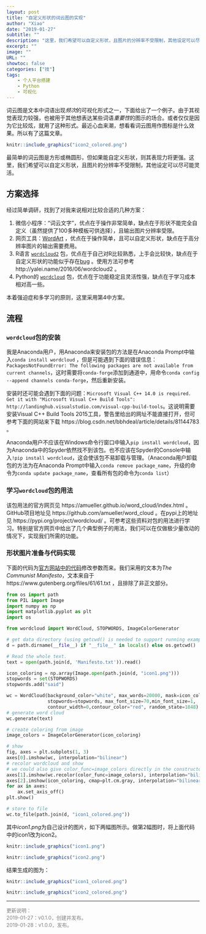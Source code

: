 ```yaml
---
layout: post
title: "自定义形状的词云图的实现"
author: "Xiao"
date: "2019-01-27"
subtitle: ""
description: "这里，我们希望可以自定义形状，且图片的分辨率不受限制，其他设定可以尽可能灵活。"
excerpt: ""
image: ""
URL: ""
showtoc: false
categories: ["技"]
tags:
    - 个人平台搭建
    - Python
    - 可视化
---
```


词云图是文本中词语出现*频次*的可视化形式之一，下面给出了一个例子。由于其视觉表现力较强，也被用于其他想表达某些词语*重要性*的图示的场合。或者仅仅是因为它比较炫，就用了这种形式。最近心血来潮，想看看词云图用作图标是什么效果。所以有了这篇文章。

```r
knitr::include_graphics("icon2_colored.png")
```

最简单的词云图是方形或椭圆形，但如果能自定义形状，则其表现力将更强。这里，我们希望可以自定义形状，且图片的分辨率不受限制，其他设定可以尽可能灵活。

## 方案选择

经过简单调研，找到了对我来说相对比较合适的几种方案：

1. 微信小程序：“词云文字”，优点在于操作非常简单，缺点在于形状不能完全自定义（虽然提供了100多种模板可供选择），且输出图片分辨率受限。
2. 网页工具：[WordArt](https://wordart.com/create) ，优点在于操作简单，且可以自定义形状，缺点在于高分辨率图片的输出需要费用。
3. R语言 [`wordcloud2`](https://cran.r-project.org/web/packages/wordcloud2/vignettes/wordcloud.html) 包，优点在于自己对R比较熟悉，上手会比较快，缺点在于自定义形状的功能似乎存在[bug](https://github.com/Lchiffon/wordcloud2/issues/12) 。使用方法可参考http://yalei.name/2016/06/wordcloud2 。
4. Python的 [`wordcloud`](https://pypi.org/project/wordcloud/) 包，优点在于功能稳定且灵活性强，缺点在于学习成本相对高一些。

本着强迫症和多学习的原则，这里采用第4中方案。

## 流程

### `wordcloud`包的安装

我是Anaconda用户，用Anaconda来安装包的方法是在Anaconda Prompt中输入`conda install wordcloud` ，但是可能遇到下面的错误信息：`PackagesNotFoundError: The following packages are not available from current channels`，这时需要将`conda-forge`添加到通道中，用命令`conda config --append channels conda-forge`，然后重新安装。

安装时还可能会遇到下面的问题：` Microsoft Visual C++ 14.0 is required. Get it with "Microsoft Visual C++ Build Tools": http://landinghub.visualstudio.com/visual-cpp-build-tools `。这说明需要安装Visual C++ Build Tools 2015工具，警告里给出的网址不能直接打开，但可参考下面的网站来下载 https://blog.csdn.net/bbhdeal/article/details/81144783 。

Anaconda用户不应该在Windows命令行窗口中输入`pip install wordcloud`，因为Anaconda中的Spyder依然找不到该包。也不应该在Spyder的Console中输入`!pip install wordcloud`，这会使该包不易卸载与管理。（Anaconda用户卸载包的方法为在Anaconda Prompt中输入`conda remove package_name`，升级的命令为`conda update package_name`，查看所有包的命令为`conda list`）

### 学习`wordcloud`包的用法

该包用法的官方网页见 https://amueller.github.io/word_cloud/index.html 。GitHub项目地址见 https://github.com/amueller/word_cloud 。在pypi上的地址见 https://pypi.org/project/wordcloud/ 。可参考这些资料对包的用法进行学习。特别是官方网页中给出了几个典型例子的用法，我们可以在仅做极少量改动的情况下，实现我们所需的功能。

### 形状图片准备与代码实现

下面的代码为[官方网站中的代码](https://amueller.github.io/word_cloud/_downloads/fec2b7248974a5524bb3063a4a64d057/colored.py)修改参数而来。我们采用的文本为*The Communist Manifesto*，文本来自于 https://www.gutenberg.org/files/61/61.txt ，且排除了非正文部分。

```python
from os import path
from PIL import Image
import numpy as np
import matplotlib.pyplot as plt
import os

from wordcloud import WordCloud, STOPWORDS, ImageColorGenerator

# get data directory (using getcwd() is needed to support running example in generated IPython notebook)
d = path.dirname(__file__) if "__file__" in locals() else os.getcwd()

# Read the whole text.
text = open(path.join(d, 'Manifesto.txt')).read()

icon_coloring = np.array(Image.open(path.join(d, "icon1.png")))
stopwords = set(STOPWORDS)
stopwords.add("said")

wc = WordCloud(background_color="white", max_words=20000, mask=icon_coloring,
               stopwords=stopwords, max_font_size=70,min_font_size=1,
               contour_width=0,contour_color="red", random_state=1848)
# generate word cloud
wc.generate(text)

# create coloring from image
image_colors = ImageColorGenerator(icon_coloring)

# show
fig, axes = plt.subplots(1, 3)
axes[0].imshow(wc, interpolation="bilinear")
# recolor wordcloud and show
# we could also give color_func=image_colors directly in the constructor
axes[1].imshow(wc.recolor(color_func=image_colors), interpolation="bilinear")
axes[2].imshow(icon_coloring, cmap=plt.cm.gray, interpolation="bilinear")
for ax in axes:
    ax.set_axis_off()
plt.show()

# store to file
wc.to_file(path.join(d, "icon1_colored.png"))

```

其中*icon1.png*为自己设计的图片，如下两幅图所示。做第2幅图时，将上面代码中的icon1改为icon2。

```r
knitr::include_graphics("icon1.png")
```

```r
knitr::include_graphics("icon2.png")
```

结果生成的图为：

```r
knitr::include_graphics("icon1_colored.png")
```

```r
knitr::include_graphics("icon2_colored.png")
```


-----------------------------------------------------------------------------------

<font color=#808080 size=2>
    更新说明：  
    2019-01-27：v0.1.0，创建并发布。  
    2019-01-28：v1.0.0，发布。 
</font>
